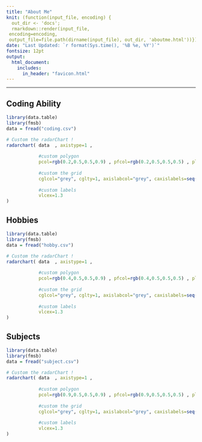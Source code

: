 ```yaml
---
title: "About Me"
knit: (function(input_file, encoding) {
  out_dir <- 'docs';
  rmarkdown::render(input_file,
 encoding=encoding,
 output_file=file.path(dirname(input_file), out_dir, 'aboutme.html'))})
date: "Last Updated: `r format(Sys.time(), '%B %e, %Y')`"
fontsize: 12pt
output: 
  html_document:
    includes:
      in_header: "favicon.html" 
---
```


***

## Coding Ability

```r
library(data.table)
library(fmsb)
data = fread("coding.csv")

# Custom the radarChart !
radarchart( data  , axistype=1 , 
            
            #custom polygon
            pcol=rgb(0.2,0.5,0.5,0.9) , pfcol=rgb(0.2,0.5,0.5,0.5) , plwd=4 , 
            
            #custom the grid
            cglcol="grey", cglty=1, axislabcol="grey", caxislabels=seq(0,120,25), cglwd=0.8,
            
            #custom labels
            vlcex=1.3 
)
```

## Hobbies

```r
library(data.table)
library(fmsb)
data = fread("hobby.csv")

# Custom the radarChart !
radarchart( data  , axistype=1 , 
            
            #custom polygon
            pcol=rgb(0.4,0.5,0.5,0.9) , pfcol=rgb(0.4,0.5,0.5,0.5) , plwd=4 , 
            
            #custom the grid
            cglcol="grey", cglty=1, axislabcol="grey", caxislabels=seq(0,120,25), cglwd=0.8,
            
            #custom labels
            vlcex=1.3 
)
```

## Subjects

```r
library(data.table)
library(fmsb)
data = fread("subject.csv")

# Custom the radarChart !
radarchart( data  , axistype=1 , 
            
            #custom polygon
            pcol=rgb(0.9,0.5,0.5,0.9) , pfcol=rgb(0.9,0.5,0.5,0.5) , plwd=4 , 
            
            #custom the grid
            cglcol="grey", cglty=1, axislabcol="grey", caxislabels=seq(0,120,25), cglwd=0.8,
            
            #custom labels
            vlcex=1.3 
)
```




